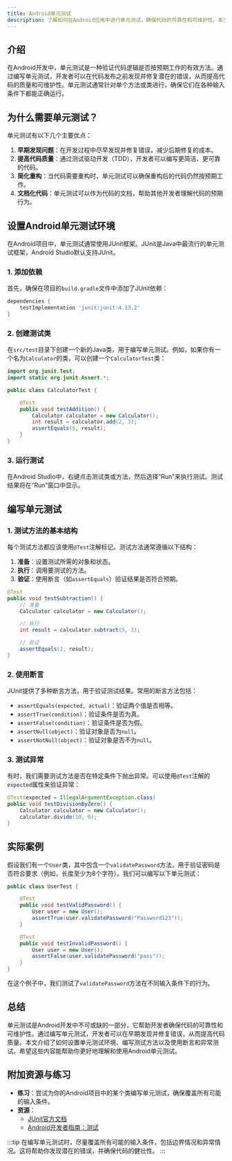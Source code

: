 ```yaml
---
title: Android单元测试
description: 了解如何在Android应用中进行单元测试，确保代码的可靠性和可维护性。本文适合初学者，包含代码示例和实际案例。
---
```


## 介绍

在Android开发中，单元测试是一种验证代码逻辑是否按预期工作的有效方法。通过编写单元测试，开发者可以在代码发布之前发现并修复潜在的错误，从而提高代码的质量和可维护性。单元测试通常针对单个方法或类进行，确保它们在各种输入条件下都能正确运行。

## 为什么需要单元测试？

单元测试有以下几个主要优点：

1. **早期发现问题**：在开发过程中尽早发现并修复错误，减少后期修复的成本。
2. **提高代码质量**：通过测试驱动开发（TDD），开发者可以编写更简洁、更可靠的代码。
3. **简化重构**：当代码需要重构时，单元测试可以确保重构后的代码仍然按预期工作。
4. **文档化代码**：单元测试可以作为代码的文档，帮助其他开发者理解代码的预期行为。

## 设置Android单元测试环境

在Android项目中，单元测试通常使用JUnit框架。JUnit是Java中最流行的单元测试框架，Android Studio默认支持JUnit。

### 1. 添加依赖

首先，确保在项目的`build.gradle`文件中添加了JUnit依赖：

```groovy
dependencies {
    testImplementation 'junit:junit:4.13.2'
}
```

### 2. 创建测试类

在`src/test`目录下创建一个新的Java类，用于编写单元测试。例如，如果你有一个名为`Calculator`的类，可以创建一个`CalculatorTest`类：

```java
import org.junit.Test;
import static org.junit.Assert.*;

public class CalculatorTest {

    @Test
    public void testAddition() {
        Calculator calculator = new Calculator();
        int result = calculator.add(2, 3);
        assertEquals(5, result);
    }
}
```

### 3. 运行测试

在Android Studio中，右键点击测试类或方法，然后选择“Run”来执行测试。测试结果将在“Run”窗口中显示。

## 编写单元测试

### 1. 测试方法的基本结构

每个测试方法都应该使用`@Test`注解标记。测试方法通常遵循以下结构：

1. **准备**：设置测试所需的对象和状态。
2. **执行**：调用要测试的方法。
3. **验证**：使用断言（如`assertEquals`）验证结果是否符合预期。

```java
@Test
public void testSubtraction() {
    // 准备
    Calculator calculator = new Calculator();

    // 执行
    int result = calculator.subtract(5, 3);

    // 验证
    assertEquals(2, result);
}
```

### 2. 使用断言

JUnit提供了多种断言方法，用于验证测试结果。常用的断言方法包括：

- `assertEquals(expected, actual)`：验证两个值是否相等。
- `assertTrue(condition)`：验证条件是否为真。
- `assertFalse(condition)`：验证条件是否为假。
- `assertNull(object)`：验证对象是否为`null`。
- `assertNotNull(object)`：验证对象是否不为`null`。

### 3. 测试异常

有时，我们需要测试方法是否在特定条件下抛出异常。可以使用`@Test`注解的`expected`属性来验证异常：

```java
@Test(expected = IllegalArgumentException.class)
public void testDivisionByZero() {
    Calculator calculator = new Calculator();
    calculator.divide(10, 0);
}
```

## 实际案例

假设我们有一个`User`类，其中包含一个`validatePassword`方法，用于验证密码是否符合要求（例如，长度至少为8个字符）。我们可以编写以下单元测试：

```java
public class UserTest {

    @Test
    public void testValidPassword() {
        User user = new User();
        assertTrue(user.validatePassword("Password123"));
    }

    @Test
    public void testInvalidPassword() {
        User user = new User();
        assertFalse(user.validatePassword("pass"));
    }
}
```

在这个例子中，我们测试了`validatePassword`方法在不同输入条件下的行为。

## 总结

单元测试是Android开发中不可或缺的一部分，它帮助开发者确保代码的可靠性和可维护性。通过编写单元测试，开发者可以在早期发现并修复错误，从而提高代码质量。本文介绍了如何设置单元测试环境、编写测试方法以及使用断言和异常测试。希望这些内容能帮助你更好地理解和使用Android单元测试。

## 附加资源与练习

- **练习**：尝试为你的Android项目中的某个类编写单元测试，确保覆盖所有可能的输入条件。
- **资源**：
  - [JUnit官方文档](https://junit.org/junit4/)
  - [Android开发者指南：测试](https://developer.android.com/training/testing)

:::tip
在编写单元测试时，尽量覆盖所有可能的输入条件，包括边界情况和异常情况。这将帮助你发现潜在的错误，并确保代码的健壮性。
:::